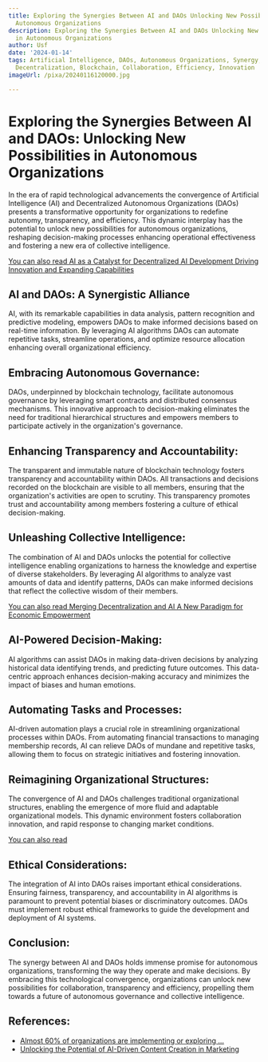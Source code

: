 ```yaml
---
title: Exploring the Synergies Between AI and DAOs Unlocking New Possibilities in
  Autonomous Organizations
description: Exploring the Synergies Between AI and DAOs Unlocking New Possibilities
  in Autonomous Organizations
author: Usf
date: '2024-01-14'
tags: Artificial Intelligence, DAOs, Autonomous Organizations, Synergy, Governance,
  Decentralization, Blockchain, Collaboration, Efficiency, Innovation
imageUrl: /pixa/20240116120000.jpg

---
```

# Exploring the Synergies Between AI and DAOs: Unlocking New  Possibilities in Autonomous Organizations

In the era  of rapid technological advancements the convergence of Artificial  Intelligence (AI) and Decentralized Autonomous Organizations (DAOs) presents a transformative opportunity for organizations to redefine autonomy,  transparency, and efficiency. This dynamic interplay has the  potential to unlock new possibilities for autonomous organizations, reshaping decision-making processes enhancing operational effectiveness and  fostering a new era of collective intelligence.

[You  can also read AI as a Catalyst for Decentralized AI Development Driving Innovation and Expanding Capabilities](AI%20as%20a%20Catalyst%20for%20Decentralized%20AI%20Development%20Driving%20Innovation%20and%20Expanding%20Capabilities)


## AI and DAOs: A Synergistic Alliance

AI, with its remarkable capabilities  in  data analysis, pattern recognition and predictive modeling, empowers DAOs to make informed decisions based on real-time  information. By leveraging AI algorithms DAOs can automate repetitive tasks, streamline operations, and optimize resource allocation enhancing overall organizational efficiency.

## Embracing Autonomous Governance:

DAOs, underpinned by  blockchain technology, facilitate autonomous governance by leveraging smart  contracts and distributed consensus mechanisms. This innovative  approach to decision-making eliminates the need for  traditional hierarchical structures and empowers members to participate actively in the organization's governance.

## Enhancing Transparency and Accountability:

The transparent and  immutable nature of blockchain technology fosters  transparency and  accountability within DAOs. All transactions and decisions recorded on the blockchain are visible to all members, ensuring  that the organization's activities are open to scrutiny. This transparency promotes trust and accountability  among members  fostering a  culture of  ethical decision-making.

## Unleashing Collective Intelligence:

The combination of AI and DAOs  unlocks the potential for collective intelligence enabling organizations  to  harness the knowledge and expertise of diverse stakeholders. By leveraging AI algorithms to analyze vast amounts of data and identify  patterns, DAOs can make  informed decisions that reflect the collective wisdom of  their members.

[You can also  read  Merging Decentralization and AI A New Paradigm for Economic Empowerment](Merging%20Decentralization%20and%20AI%20A%20New%20Paradigm%20for%20Economic%20Empowerment)


## AI-Powered Decision-Making:

AI algorithms can assist DAOs  in making  data-driven decisions by analyzing historical data identifying trends, and predicting future outcomes. This data-centric approach enhances decision-making accuracy and minimizes the impact  of biases and human emotions.

## Automating Tasks and Processes:

AI-driven automation plays a crucial  role in streamlining organizational processes within DAOs. From automating financial transactions to managing membership records, AI can relieve DAOs of mundane and repetitive tasks, allowing  them to focus on strategic initiatives and fostering innovation.

## Reimagining Organizational Structures:

The convergence of AI and DAOs challenges traditional organizational structures, enabling the emergence of more fluid and adaptable organizational models. This dynamic environment fosters collaboration innovation, and rapid  response to  changing  market conditions.

[You can also read ]()


## Ethical Considerations:

The integration of AI into DAOs raises important ethical considerations. Ensuring fairness, transparency, and accountability in AI algorithms is paramount to prevent potential biases  or discriminatory outcomes. DAOs must  implement robust ethical frameworks to guide the  development and deployment  of AI systems.

## Conclusion:

The synergy  between AI and DAOs holds immense promise for autonomous  organizations, transforming the  way they operate and make decisions. By embracing this technological convergence, organizations can unlock  new possibilities for collaboration, transparency and  efficiency, propelling  them  towards a future of autonomous governance and collective intelligence.

## References:
- [Almost 60% of organizations are implementing or exploring ...](https://www.capgemini.com/us-en/news/press-releases/almost-60-of-organizations-are-implementing-or-exploring-generative-ai-in-marketing/)
- [Unlocking the Potential of AI-Driven Content Creation in Marketing](https://medium.com/geekculture/unlocking-the-potential-of-ai-driven-content-creation-in-marketing-48380404fed)
